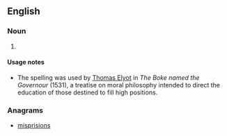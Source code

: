 ==English==

===Noun===
{{en-noun}}

# {{legal|rare}} {{obsolete spelling of|misprision}}

====Usage notes====
* The spelling was used by [[w:Thomas Elyot|Thomas Elyot]] in ''The Boke named the Governour'' (1531), a treatise on moral philosophy intended to direct the education of those destined to fill high positions.

===Anagrams===
* [[misprisions#English|misprisions]]